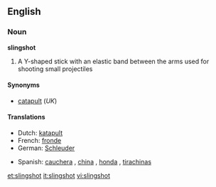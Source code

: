 ==English==

===Noun===
'''slingshot'''

# A Y-shaped stick with an elastic band between the arms used for shooting small projectiles

====Synonyms====
*[[catapult]] (''UK'')

====Translations====
{{trans-top|Y-shaped stick}}
*Dutch: [[katapult]] {{m}}
*French: [[fronde]] {{f}}
*German: [[Schleuder]] {{f}}
{{trans-mid}}
*Spanish: [[cauchera]] {{f}} {{italbrac|Colombia}}, [[china]] {{f}} {{italbrac|Venezuela}}, [[honda]] {{f}}, [[tirachinas]] {{m}}
{{trans-bottom}}

[[et:slingshot]]
[[it:slingshot]]
[[vi:slingshot]]